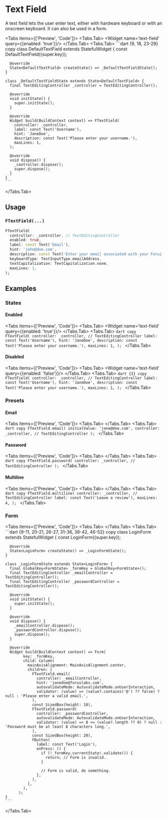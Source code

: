
# Text Field
A text field lets the user enter text, either with hardware keyboard or with an onscreen keyboard. It can also be used
in a form.

<LinkBadgeGroup>
    <LinkBadge label="API Reference" href="https://pub.dev/documentation/forui/latest/forui.widgets.text_field/"/>
</LinkBadgeGroup>

<Tabs items={['Preview', 'Code']}>
  <Tabs.Tab>
    <Widget name='text-field' query={{enabled: 'true'}}/>
  </Tabs.Tab>
  <Tabs.Tab>
    ```dart {9, 18, 23-29} copy
    class DefaultTextField extends StatefulWidget {
      const DefaultTextField({super.key});

      @override
      State<DefaultTextField> createState() => _DefaultTextFieldState();
    }

    class _DefaultTextFieldState extends State<DefaultTextField> {
      final TextEditingController _controller = TextEditingController();

      @override
      void initState() {
        super.initState();
      }

      @override
      Widget build(BuildContext context) => FTextField(
        controller: _controller,
        label: const Text('Username'),
        hint: 'JaneDoe',
        description: const Text('Please enter your username.'),
        maxLines: 1,
      );

      @override
      void dispose() {
        _controller.dispose();
        super.dispose();
      }
    }
    ```
  </Tabs.Tab>
</Tabs>

## Usage

### `FTextField(...)`

```dart copy
FTextField(
  controller: _controller, // TextEditingController
  enabled: true,
  label: const Text('Email'),
  hint: 'john@doe.com',
  description: const Text('Enter your email associated with your Forui account.'),
  keyboardType: TextInputType.emailAddress,
  textCapitalization: TextCapitalization.none,
  maxLines: 1,
);
```


## Examples

### States

#### Enabled

<Tabs items={['Preview', 'Code']}>
  <Tabs.Tab>
    <Widget name='text-field' query={{enabled: 'true'}}/>
  </Tabs.Tab>
  <Tabs.Tab>
    ```dart copy
    FTextField(
      controller: _controller, // TextEditingController
      label: const Text('Username'),
      hint: 'JaneDoe',
      description: const Text('Please enter your username.'),
      maxLines: 1,
    );
    ```
  </Tabs.Tab>
</Tabs>


#### Disabled

<Tabs items={['Preview', 'Code']}>
  <Tabs.Tab>
    <Widget name='text-field' query={{enabled: 'false'}}/>
  </Tabs.Tab>
  <Tabs.Tab>
    ```dart {3} copy
    FTextField(
      controller: _controller, // TextEditingController
      label: const Text('Username'),
      hint: 'JaneDoe',
      description: const Text('Please enter your username.'),
      maxLines: 1,
    );
    ```
  </Tabs.Tab>
</Tabs>

### Presets

#### Email

<Tabs items={['Preview', 'Code']}>
  <Tabs.Tab>
    <Widget name='text-field' variant='email' query={{}}/>
  </Tabs.Tab>
  <Tabs.Tab>
    ```dart copy
    FTextField.email(
      initialValue: 'jane@doe.com',
      controller: _controller, // TextEditingController
    );
    ```
  </Tabs.Tab>
</Tabs>

#### Password

<Tabs items={['Preview', 'Code']}>
  <Tabs.Tab>
    <Widget name='text-field' variant='password' query={{}}/>
  </Tabs.Tab>
  <Tabs.Tab>
    ```dart copy
    FTextField.password(
      controller: _controller, // TextEditingController
    );
    ```
  </Tabs.Tab>
</Tabs>

#### Multiline

<Tabs items={['Preview', 'Code']}>
  <Tabs.Tab>
    <Widget name='text-field' variant='multiline' query={{}}/>
  </Tabs.Tab>
  <Tabs.Tab>
    ```dart copy
    FTextField.multiline(
      controller: _controller, // TextEditingController
      label: const Text('Leave a review'),
      maxLines: 4,
    );
    ```
  </Tabs.Tab>
</Tabs>


### Form

<Tabs items={['Preview', 'Code']}>
  <Tabs.Tab>
    <Widget name='text-field' variant='form' height={550} query={{}}/>
  </Tabs.Tab>
  <Tabs.Tab>
    ```dart {9-11, 20-21, 26-27, 31-36, 38-42, 46-52} copy
    class LoginForm extends StatefulWidget {
      const LoginForm({super.key});

      @override
      State<LoginForm> createState() => _LoginFormState();
    }

    class _LoginFormState extends State<LoginForm> {
      final GlobalKey<FormState> _formKey = GlobalKey<FormState>();
      final TextEditingController _emailController = TextEditingController();
      final TextEditingController _passwordController = TextEditingController();

      @override
      void initState() {
        super.initState();
      }

      @override
      void dispose() {
        _emailController.dispose();
        _passwordController.dispose();
        super.dispose();
      }

      @override
      Widget build(BuildContext context) => Form(
            key: _formKey,
            child: Column(
              mainAxisAlignment: MainAxisAlignment.center,
              children: [
                FTextField.email(
                  controller: _emailController,
                  hint: 'janedoe@foruslabs.com',
                  autovalidateMode: AutovalidateMode.onUserInteraction,
                  validator: (value) => (value?.contains('@') ?? false) ? null : 'Please enter a valid email.',
                ),
                const SizedBox(height: 10),
                FTextField.password(
                  controller: _passwordController,
                  autovalidateMode: AutovalidateMode.onUserInteraction,
                  validator: (value) => 8 <= (value?.length ?? 0) ? null : 'Password must be at least 8 characters long.',
                ),
                const SizedBox(height: 20),
                FButton(
                  label: const Text('Login'),
                  onPress: () {
                    if (!_formKey.currentState!.validate()) {
                      return; // Form is invalid.
                    }

                    // Form is valid, do something.
                  },
                ),
              ],
            ),
          );
    }
    ```
  </Tabs.Tab>
</Tabs>
